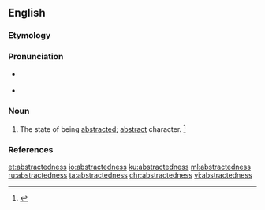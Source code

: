 ==English==

===Etymology===
{{suffix|abstracted|ness}}

===Pronunciation===
* {{a|RP}} {{IPA|/əbˈstɹæk.tɪd.nəs/}}
* {{a|US}} {{IPA|/æbˈstɹæk.tɪd.nəs/|/əbˈstɹæk.tɪd.nəs/}}

===Noun===
{{en-noun|-}}

# The state of being [[abstracted]]; [[abstract]] character. {{defdate|First attested in the mid 17<sup>th</sup> century.}}<ref name=SOED>{{R:SOED5|page=10}}</ref>

===References===
<references/>

[[et:abstractedness]]
[[io:abstractedness]]
[[ku:abstractedness]]
[[ml:abstractedness]]
[[ru:abstractedness]]
[[ta:abstractedness]]
[[chr:abstractedness]]
[[vi:abstractedness]]